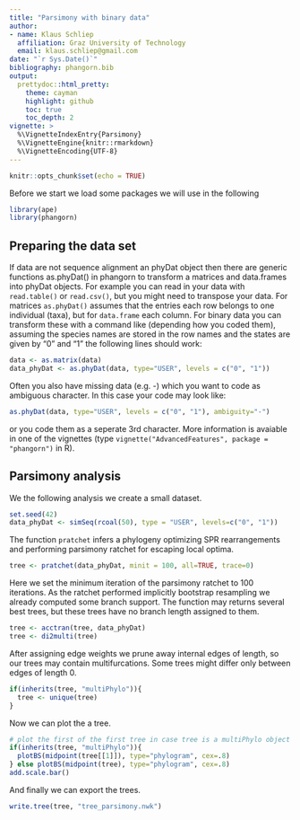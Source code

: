```yaml
---
title: "Parsimony with binary data"
author:
- name: Klaus Schliep
  affiliation: Graz University of Technology
  email: klaus.schliep@gmail.com
date: "`r Sys.Date()`"  
bibliography: phangorn.bib
output:
  prettydoc::html_pretty:
    theme: cayman
    highlight: github
    toc: true
    toc_depth: 2
vignette: >
  %\VignetteIndexEntry{Parsimony}
  %\VignetteEngine{knitr::rmarkdown}
  %\VignetteEncoding{UTF-8}
---
```



```r
knitr::opts_chunk$set(echo = TRUE)
```
Before we start we load some packages we will use in the following
```r
library(ape)
library(phangorn)
```

## Preparing the data set

If data are not sequence alignment an phyDat object then there are generic functions as.phyDat() in phangorn to transform a matrices and data.frames into phyDat objects. For example you can read in your data with `read.table()` or `read.csv()`, but you might need to transpose your data. For matrices `as.phyDat()` assumes that the entries each row belongs to one individual (taxa), but for `data.frame` each column. For binary data you can transform these with a command like (depending how you coded them), assuming the species names are stored in the row names and the states are given by "0" and "1" the following lines should work:
```r
data <- as.matrix(data)
data_phyDat <- as.phyDat(data, type="USER", levels = c("0", "1"))
```
Often you also have missing data (e.g. -) which you want to code as ambiguous character. In this case your code may look like:
```r
as.phyDat(data, type="USER", levels = c("0", "1"), ambiguity="-")
```
or you code them as a seperate 3rd character. More information is avaiable in one of the vignettes (type `vignette("AdvancedFeatures", package = "phangorn")` in R).

## Parsimony analysis

We the following analysis we create a small dataset. 
```r
set.seed(42)
data_phyDat <- simSeq(rcoal(50), type = "USER", levels=c("0", "1"))
```


The function `pratchet` infers a phylogeny optimizing SPR rearrangements and performing parsimony ratchet for escaping local optima.

```r
tree <- pratchet(data_phyDat, minit = 100, all=TRUE, trace=0)
```
Here we set the minimum iteration of the parsimony ratchet to 100 iterations. As the ratchet performed implicitly bootstrap resampling we already computed some branch support. The function may returns several best trees, but these trees have no branch length assigned to them. 
```r
tree <- acctran(tree, data_phyDat)
tree <- di2multi(tree)
```
After assigning edge weights we prune away internal edges of length, so our trees may contain multifurcations. 
Some trees might differ only between edges of length 0. 
```r
if(inherits(tree, "multiPhylo")){
  tree <- unique(tree)
}
```
Now we can plot the a tree. 
```r
# plot the first of the first tree in case tree is a multiPhylo object 
if(inherits(tree, "multiPhylo")){
  plotBS(midpoint(tree[[1]]), type="phylogram", cex=.8)
} else plotBS(midpoint(tree), type="phylogram", cex=.8)
add.scale.bar()
```

And finally we can export the trees.
```r
write.tree(tree, "tree_parsimony.nwk")
```

